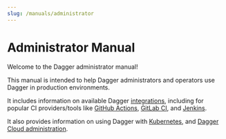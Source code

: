 ```yaml
---
slug: /manuals/administrator
---
```


# Administrator Manual

Welcome to the Dagger administrator manual!

This manual is intended to help Dagger administrators and operators use Dagger in production environments.

It includes information on available Dagger [integrations](../../integrations/index.mdx), including for popular CI providers/tools like [GitHub Actions](../../integrations/github-actions.mdx), [GitLab CI](../../integrations/gitlab.mdx), and [Jenkins](../../integrations/jenkins.mdx).

It also provides information on using Dagger with [Kubernetes](../../integrations/kubernetes.mdx), and [Dagger Cloud administration](./cloud/index.mdx).
